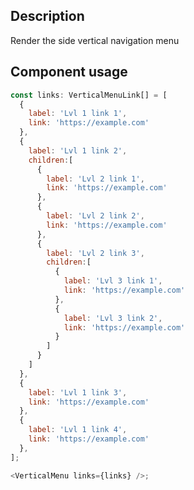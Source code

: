 
<Meta title="Components/Vertical Menu/Vertical Menu Docs" />

<h2>Description</h2>

<p>Render the side vertical navigation menu</p>

<h2>Component usage</h2>

```js
const links: VerticalMenuLink[] = [
  {
    label: 'Lvl 1 link 1',
    link: 'https://example.com'
  },
  {
    label: 'Lvl 1 link 2',
    children:[
      {
        label: 'Lvl 2 link 1',
        link: 'https://example.com'
      },
      {
        label: 'Lvl 2 link 2',
        link: 'https://example.com'
      },
      {
        label: 'Lvl 2 link 3',
        children:[
          {
            label: 'Lvl 3 link 1',
            link: 'https://example.com'
          },
          {
            label: 'Lvl 3 link 2',
            link: 'https://example.com'
          }
        ]        
      }
    ]
  },
  {
    label: 'Lvl 1 link 3',
    link: 'https://example.com'
  },
  {
    label: 'Lvl 1 link 4',
    link: 'https://example.com'
  },
];

<VerticalMenu links={links} />;
```
